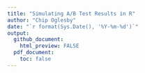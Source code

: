 ```yaml
---
title: "Simulating A/B Test Results in R"
author: "Chip Oglesby"
date: "`r format(Sys.Date(), '%Y-%m-%d')`"
output: 
  github_document:
    html_preview: FALSE
  pdf_document:
    toc: false
---
```

